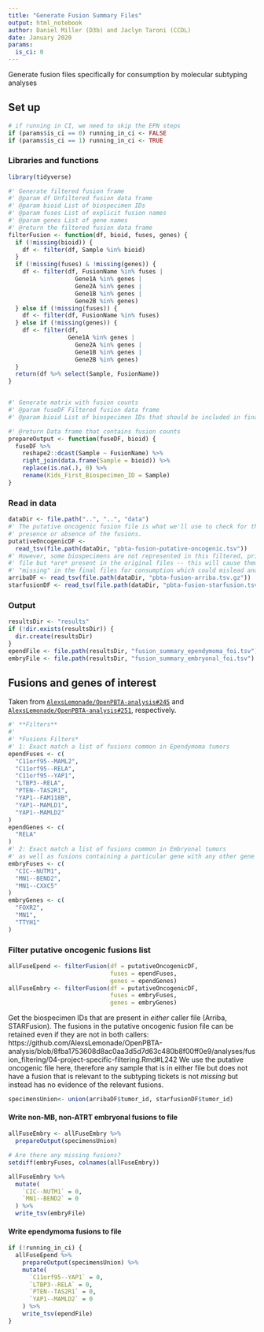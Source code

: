 ```yaml
---
title: "Generate Fusion Summary Files"
output: html_notebook
author: Daniel Miller (D3b) and Jaclyn Taroni (CCDL)
date: January 2020
params:
  is_ci: 0
---
```


Generate fusion files specifically for consumption by molecular subtyping analyses

## Set up

```r
# if running in CI, we need to skip the EPN steps
if (params$is_ci == 0) running_in_ci <- FALSE
if (params$is_ci == 1) running_in_ci <- TRUE
```

### Libraries and functions

```r
library(tidyverse)
```

```r
#' Generate filtered fusion frame
#' @param df Unfiltered fusion data frame
#' @param bioid List of biospecimen IDs
#' @param fuses List of explicit fusion names
#' @param genes List of gene names
#' @return the filtered fusion data frame
filterFusion <- function(df, bioid, fuses, genes) {
  if (!missing(bioid)) {
    df <- filter(df, Sample %in% bioid)
  }
  if (!missing(fuses) & !missing(genes)) {
    df <- filter(df, FusionName %in% fuses |
                   Gene1A %in% genes |
                   Gene2A %in% genes |
                   Gene1B %in% genes |
                   Gene2B %in% genes)
  } else if (!missing(fuses)) {
    df <- filter(df, FusionName %in% fuses)
  } else if (!missing(genes)) {
    df <- filter(df,
                 Gene1A %in% genes |
                   Gene2A %in% genes |
                   Gene1B %in% genes |
                   Gene2B %in% genes)
  }
  return(df %>% select(Sample, FusionName))
}


#' Generate matrix with fusion counts
#' @param fuseDF Filtered fusion data frame
#' @param bioid List of biospecimen IDs that should be included in final table

#' @return Data frame that contains fusion counts
prepareOutput <- function(fuseDF, bioid) {
  fuseDF %>% 
    reshape2::dcast(Sample ~ FusionName) %>%
    right_join(data.frame(Sample = bioid)) %>%
    replace(is.na(.), 0) %>%
    rename(Kids_First_Biospecimen_ID = Sample)
}
```

### Read in data

```r
dataDir <- file.path("..", "..", "data")
#' The putative oncogenic fusion file is what we'll use to check for the 
#' presence or absence of the fusions.
putativeOncogenicDF <- 
  read_tsv(file.path(dataDir, "pbta-fusion-putative-oncogenic.tsv"))
#' However, some biospecimens are not represented in this filtered, prioritized
#' file but *are* present in the original files -- this will cause them to be
#' "missing" in the final files for consumption which could mislead analysts.
arribaDF <- read_tsv(file.path(dataDir, "pbta-fusion-arriba.tsv.gz"))
starfusionDF <- read_tsv(file.path(dataDir, "pbta-fusion-starfusion.tsv.gz"))
```

### Output

```r
resultsDir <- "results"
if (!dir.exists(resultsDir)) {
  dir.create(resultsDir)
}
ependFile <- file.path(resultsDir, "fusion_summary_ependymoma_foi.tsv")
embryFile <- file.path(resultsDir, "fusion_summary_embryonal_foi.tsv")
```

## Fusions and genes of interest

Taken from [`AlexsLemonade/OpenPBTA-analysis#245`](https://github.com/AlexsLemonade/OpenPBTA-analysis/issues/245) and [`AlexsLemonade/OpenPBTA-analysis#251`](https://github.com/AlexsLemonade/OpenPBTA-analysis/issues/251), respectively.

```r
#' **Filters**
#'
#' *Fusions Filters*
#' 1: Exact match a list of fusions common in Ependymoma tumors
ependFuses <- c(
  "C11orf95--MAML2",
  "C11orf95--RELA",
  "C11orf95--YAP1",
  "LTBP3--RELA",
  "PTEN--TAS2R1",
  "YAP1--FAM118B",
  "YAP1--MAMLD1",
  "YAP1--MAMLD2"
)
ependGenes <- c(
  "RELA"
)
#' 2: Exact match a list of fusions common in Embryonal tumors
#' as well as fusions containing a particular gene with any other gene
embryFuses <- c(
  "CIC--NUTM1",
  "MN1--BEND2",
  "MN1--CXXC5"
)
embryGenes <- c(
  "FOXR2",
  "MN1",
  "TTYH1"
)
```

### Filter putative oncogenic fusions list

```r
allFuseEpend <- filterFusion(df = putativeOncogenicDF,
                             fuses = ependFuses,
                             genes = ependGenes)
allFuseEmbry <- filterFusion(df = putativeOncogenicDF,
                             fuses = embryFuses,
                             genes = embryGenes)
```

Get the biospecimen IDs that are present in *either* caller file (Arriba, STARFusion).
The fusions in the putative oncogenic fusion file can be retained even if they are not in both callers: https://github.com/AlexsLemonade/OpenPBTA-analysis/blob/8fba1753608d8ac0aa3d5d7d63c480b8f00ff0e9/analyses/fusion_filtering/04-project-specific-filtering.Rmd#L242
We use the putative oncogenic file here, therefore any sample that is in either file but does not have a fusion that is relevant to the subtyping tickets is not _missing_ but instead has no evidence of the relevant fusions.

```r
specimensUnion<- union(arribaDF$tumor_id, starfusionDF$tumor_id)
```

#### Write non-MB, non-ATRT embryonal fusions to file

```r
allFuseEmbry <- allFuseEmbry %>%
  prepareOutput(specimensUnion)
```

```r
# Are there any missing fusions?
setdiff(embryFuses, colnames(allFuseEmbry))
```

```r
allFuseEmbry %>%
  mutate(
    `CIC--NUTM1` = 0,
    `MN1--BEND2` = 0
  ) %>%
  write_tsv(embryFile)
```

#### Write ependymoma fusions to file

```r
if (!running_in_ci) {
  allFuseEpend %>%
    prepareOutput(specimensUnion) %>%
    mutate(
      `C11orf95--YAP1` = 0,
      `LTBP3--RELA` = 0,
      `PTEN--TAS2R1` = 0,
      `YAP1--MAMLD2` = 0
    ) %>%
    write_tsv(ependFile)
}
```
